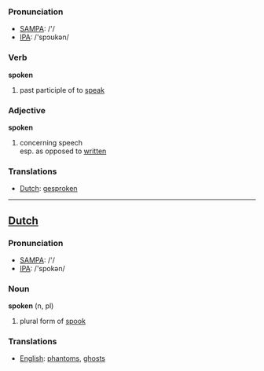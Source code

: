 === Pronunciation ===
*[[w:SAMPA|SAMPA]]: /'/
*[[w:IPA|IPA]]: /'spɔʊkən/

=== Verb ===

'''spoken'''

# past participle of to [[speak]]

=== Adjective ===

'''spoken'''

# concerning speech<br>esp. as opposed to [[written]]

=== Translations ===
*[[Dutch]]: [[gesproken]]

----

==[[Dutch]]==

=== Pronunciation ===
*[[w:SAMPA|SAMPA]]: /'/
*[[w:IPA|IPA]]: /'spokən/

=== Noun ===

'''spoken''' (n, pl)

# plural form of [[spook]]

=== Translations ===
*[[English]]: [[phantom]]s, [[ghost]]s